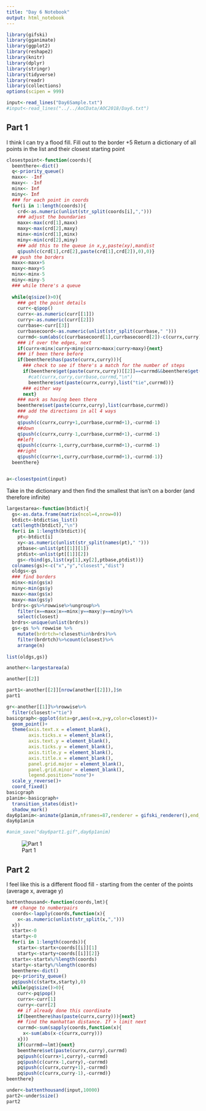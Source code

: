 ```yaml
---
title: "Day 6 Notebook"
output: html_notebook
---
```


```r
library(gifski)
library(gganimate)
library(ggplot2)
library(reshape2)
library(knitr)
library(dplyr)
library(stringr)
library(tidyverse)
library(readr)
library(collections)
options(scipen = 999)
```

```r
input<-read_lines("Day6Sample.txt")
#input<-read_lines("../../AoCData/AOC2018/Day6.txt")

```

## Part 1

I think I can try a flood fill.   Fill out to the border +5
Return a dictionary of all points in the list and their closest starting point
```r

closestpoint<-function(coords){
  beenthere<-dict()
  q<-priority_queue()
  maxx<- -Inf
  maxy<- -Inf
  minx<- Inf
  miny<- Inf
  ### for each point in coords
  for(i in 1:length(coords)){
    crd<-as.numeric(unlist(str_split(coords[i],",")))
    ### adjust the boundaries
    maxx<-max(crd[1],maxx)
    maxy<-max(crd[2],maxy)
    minx<-min(crd[1],minx)
    miny<-min(crd[2],miny)
    ### add this to the queue in x,y,paste(xy),mandist
    q$push(c(crd[1],crd[2],paste(crd[1],crd[2]),0),0)}
  ## push the borders
  maxx<-maxx+5
  maxy<-maxy+5
  minx<-minx-5
  miny<-miny-5
  ### while there's a queue
  
  while(q$size()>0){
    ### get the point details
    curr<-q$pop()
    currx<-as.numeric(curr[[1]])
    curry<-as.numeric(curr[[2]])
    currbase<-curr[[3]]
    currbasecoord<-as.numeric(unlist(str_split(currbase," ")))
    currmd<-sum(abs(c(currbasecoord[1],currbasecoord[2])-c(currx,curry)))
    ### if over the edges, next
    if(currx<minx|curry<miny|currx>maxx|curry>maxy){next}
    ### if been there before
    if(beenthere$has(paste(currx,curry))){
      ### check to see if there's a match for the number of steps
      if(beenthere$get(paste(currx,curry))[[2]]==currmd&&beenthere$get(paste(currx,curry))[[1]]!=currbase){
        #cat(currx,curry,currbase,currmd,"\n")
        beenthere$set(paste(currx,curry),list("tie",currmd))}
      ### either way
      next}
    ### mark as having been there
    beenthere$set(paste(currx,curry),list(currbase,currmd))
    ### add the directions in all 4 ways
    ##up
    q$push(c(currx,curry+1,currbase,currmd+1),-currmd-1)
    ##down
    q$push(c(currx,curry-1,currbase,currmd+1),-currmd-1)
    ##left
    q$push(c(currx-1,curry,currbase,currmd+1),-currmd-1)
    ##right
    q$push(c(currx+1,curry,currbase,currmd+1),-currmd-1)}
  beenthere}



```


```r
a<-closestpoint(input)
```


Take in the dictionary and then find the smallest that isn't on a border (and therefore infinite)
```r
largestarea<-function(btdict){
  gs<-as.data.frame(matrix(ncol=4,nrow=0))
  btdict<-btdict$as_list()
  cat(length(btdict),"\n")
  for(i in 1:length(btdict)){
    pt<-btdict[i]
    xy<-as.numeric(unlist(str_split(names(pt)," ")))
    ptbase<-unlist(pt[[1]][1])
    ptdist<-unlist(pt[[1]][2])
    gs<-rbind(gs,list(xy[1],xy[2],ptbase,ptdist))}
  colnames(gs)<-c("x","y","closest","dist")
  oldgs<-gs
  ### find borders
  minx<-min(gs$x)
  miny<-min(gs$y)
  maxx<-max(gs$x)
  maxy<-max(gs$y)
  brdrs<-gs%>%rowwise%>%ungroup%>%
    filter(x==maxx|x==minx|y==maxy|y==miny)%>%
    select(closest)
  brdrs<-unique(unlist(brdrs))
  gs<-gs %>% rowwise %>%
    mutate(brdrtch=!closest%in%brdrs)%>%
    filter(brdrtch)%>%count(closest)%>%
    arrange(n)
  
list(oldgs,gs)}
```



```r
another<-largestarea(a)

another[[2]]

```
```r
part1<-another[[2]][nrow(another[[2]]),]$n
part1
```

```r
gr<-another[[1]]%>%rowwise%>%
  filter(closest!="tie")
basicgraph<-ggplot(data=gr,aes(x=x,y=y,color=closest))+
  geom_point()+
  theme(axis.text.x = element_blank(),
        axis.ticks.x = element_blank(),
        axis.text.y = element_blank(),
        axis.ticks.y = element_blank(),
        axis.title.y = element_blank(),
        axis.title.x = element_blank(),
        panel.grid.major = element_blank(),
        panel.grid.minor = element_blank(),
        legend.position="none")+
  scale_y_reverse()+
  coord_fixed()
basicgraph
p1anim<-basicgraph+
  transition_states(dist)+
  shadow_mark()
day6p1anim<-animate(p1anim,nframes=87,renderer = gifski_renderer(),end_pause=15)
day6p1anim
```
```r
#anim_save("day6part1.gif",day6p1anim)
```

![Part 1](day6part1.gif)


## Part 2

I feel like this is a different flood fill - starting from the center of the points (average x, average y)

```r
battenthousand<-function(coords,lmt){
  ## change to numberpairs
  coords<-lapply(coords,function(x){
    x<-as.numeric(unlist(str_split(x,",")))
  x})
  startx<-0
  starty<-0
  for(i in 1:length(coords)){
    startx<-startx+coords[[i]][1]
    starty<-starty+coords[[i]][2]}
  startx<-startx%/%length(coords)
  starty<-starty%/%length(coords)
  beenthere<-dict()
  pq<-priority_queue()
  pq$push(c(startx,starty),0)
  while(pq$size()>0){
    curr<-pq$pop()
    currx<-curr[1]
    curry<-curr[2]
    ## if already done this coordinate
    if(beenthere$has(paste(currx,curry))){next}
    ## find the manhattan distance. If > limit next
    currmd<-sum(sapply(coords,function(x){
      x<-sum(abs(x-c(currx,curry)))
    x}))
    if(currmd>=lmt){next}
    beenthere$set(paste(currx,curry),currmd)
    pq$push(c(currx+1,curry),-currmd)
    pq$push(c(currx-1,curry),-currmd)
    pq$push(c(currx,curry+1),-currmd)
    pq$push(c(currx,curry-1),-currmd)}
beenthere}
```

```r
under<-battenthousand(input,10000)
part2<-under$size()
part2
```
